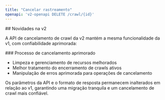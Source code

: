 ```yaml
---
title: "Cancelar rastreamento"
openapi: 'v2-openapi DELETE /crawl/{id}'
---
```


<div id="whats-new-in-v2">
  ## Novidades na v2
</div>

A API de cancelamento de crawl da v2 mantém a mesma funcionalidade da v1, com confiabilidade aprimorada:

<div id="enhanced-cancellation-process">
  ### Processo de cancelamento aprimorado
</div>

- Limpeza e gerenciamento de recursos melhorados
- Melhor tratamento do encerramento de crawls ativos
- Manipulação de erros aprimorada para operações de cancelamento

Os parâmetros da API e o formato de resposta permanecem inalterados em relação ao v1, garantindo uma migração tranquila e um cancelamento de crawl mais confiável.